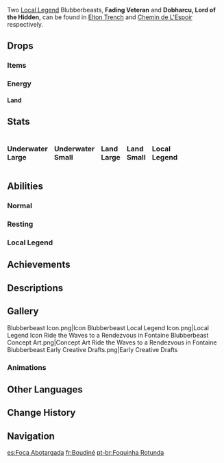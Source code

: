 {{See also|Xenochromatic Creature#Xenochromatic Blubberbeast|l1=Xenochromatic Creature § Xenochromatic Blubberbeast}}{{Enemy Infobox
|title    = 
|dmgtype  = Physical
|dmgtype2 = Hydro
|image    = Enemy Blubberbeast.png
|type     = Common Enemies
|family   = Mystical Beasts
|group    = Fontemer Aberrants
|weakpoint = no
}}
{{Enemy Intro}}

Two [[Local Legend]] Blubberbeasts, '''Fading Veteran''' and '''Dobharcu, Lord of the Hidden''', can be found in [[Elton Trench]] and [[Chemin de L'Espoir]] respectively.

==Drops==
===Items===
{{Drops Table|type=Fontemer Aberrants (Low-Tier)}}

===Energy===
====Land====
{{Energy Drops
|hp1   = 0
|p1    = 1
}}

==Stats==
<div style="display:flex; column-gap: 15px; flex-direction: row; flex-wrap: wrap;"><div style="width:min-content;">
===Underwater Large===
{{Enemy Stats
|hp_ratio     = 32.469
|hp_type      = env
|atk_ratio    = 3.98089172
|atk_type     = 2
}}
</div><!--
--><div style="width:min-content;">
===Underwater Small===
{{Enemy Stats
|hp_ratio     = 19.48134
|hp_type      = env
|atk_ratio    = 3.582802548
|atk_type     = 2
}}
</div><!--
--><div style="width:min-content;">
===Land Large===
{{Enemy Stats
|hp_ratio     = 1.3
|hp_type      = 2
|atk_ratio    = 3.98089172
|atk_type     = 2
}}
</div><!--
--><div style="width:min-content;">
===Land Small===
{{Enemy Stats
|hp_ratio     = 0.78
|hp_type      = 2
|atk_ratio    = 3.582802548
|atk_type     = 2
}}
</div><!--
--><div style="width:min-content;">
===Local Legend===
{{Enemy Stats
|hp_ratio     = 389.6268005371094
|hp_type      = env
|atk_ratio    = 4.97611464968
|atk_type     = 2
|hide_notes   = 1
}}
</div></div>

==Abilities==
===Normal===
{{Enemy Attacks
|name_1      = Belly Drum
|desc_1      = Slaps its belly to produce 3 slow-moving sound waves, each dealing '''100% ATK''' as {{Color|Physical DMG}} on hit.
}}

===Resting===
{{Enemy Attacks
|name_1      = Tail Slap
|desc_1      = If rudely interrupted while resting, raises then slams down its tail, dealing '''50% ATK''' as {{Color|Physical DMG}}.
}}

===Local Legend===
{{Enemy Attacks
|name_1      = Invisibility
|desc_1      = Turns invisible and moves around while repeatedly firing slow-moving projectiles at the player, each dealing '''100% ATK''' as {{Color|Hydro DMG}}. If the player hits it with the Xenochromatic Blubberbeast's ability, it will turn visible again, lose '''15%''' of its Max [[HP]], and be stunned for a short period.
|file_1_2    = Blubberbeast Invisibility 2

|name_2      = Belly Drum
|desc_2      = Slaps its belly to produce 1 to 3 slow-moving projectiles, each dealing '''100% ATK''' as {{Color|Hydro DMG}} on hit.
|file_2      = Blubberbeast Belly Drum 2
}}

==Achievements==
{{Achievement Topic Table|topic=Blubberbeast}}

==Descriptions==
{{Description|A type of mammal that resides in the watery regions of Fontaine. It communicates with its companions through melodious sounds.<br>Due to its density, water is a much more efficient medium of sound than air. Drawing inspiration from the Blubberbeast, someone from the [[Fontaine Research Institute|Research Institute]] invented a type of technology that converted images into data to facilitate instant transmission. But due to the technical limitations of the experiment, it never became widely adopted outside the Institute.<br>In reality, however, data transmission technology based on fluid and sound has existed since ancient times. As the saying goes, there's nothing new under the sun.|[[Archive]]}}

==Gallery==
<gallery>
Blubberbeast Icon.png|Icon
Blubberbeast Local Legend Icon.png|Local Legend Icon
Ride the Waves to a Rendezvous in Fontaine Blubberbeast Concept Art.png|Concept Art
Ride the Waves to a Rendezvous in Fontaine Blubberbeast Early Creative Drafts.png|Early Creative Drafts
</gallery>

===Animations===
{{Preview
|file1    = Blubberbeast Idle Yawn
|caption1 = Yawning

|file2    = Blubberbeast Idle Scratching Belly
|caption2 = Scratching Belly

|file3    = Bubbler Seahorse Idle Somersault
|caption3 = Somersault
}}

==Other Languages==
{{Other Languages
|en      = Blubberbeast
|zhs     = 膨膨兽
|zhs_rm  = Péngpéng-shòu
|zht     = 膨膨獸
|zht_rm  = Péngpéng-shòu
|zh_tl   = Bloat-Bloat Beast
|zh_note = The word {{Zh|膨|péng|bloat}} is reduplicated for cuteness.
|ja      = プクプク獣
|ja_rm   = Pukupuku-juu
|ja_tl   = Pudgy Beast
|ko      = 탱탱 물범
|ko_tl   = Bouncy Seal
|es      = Foca Abotargada
|es_tl   = Bloated Seal
|fr      = Boudiné
|fr_tl   = Podgy
|ru      = Пухлень
|ru_tl   = Plump Seal
|ru_note = Portmanteau of {{ru|пухлый|plump}} and {{ru|тюлень|seal.}}
|th      = Blubberbeast
|vi      = Hải Thú Bồng Bềnh
|vi_tl   = 
|de      = Pummelrobbe
|de_tl   = Chubby Seal
|id      = Blubberbeast
|pt      = Foquinha Rotunda
|pt_tl   = Rotund Little Seal
|tr      = Tombalak
|tr_tl   = Chubby
|it      = Blobbofoca
|it_tl   = Blubber Seal
}}

==Change History==
{{Change History|4.0}}

==Navigation==
{{Enemy Navbox|Common}}
{{Enemy Navbox|Special}}

[[es:Foca Abotargada]]
[[fr:Boudiné]]
[[pt-br:Foquinha Rotunda]]
